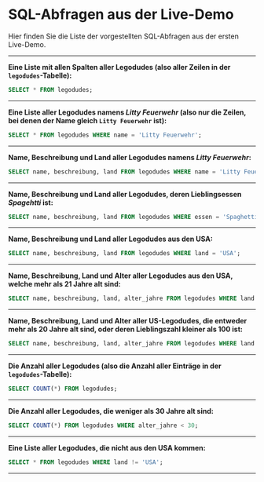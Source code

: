 # SQL-Abfragen aus der Live-Demo
Hier finden Sie die Liste der vorgestellten SQL-Abfragen aus der ersten Live-Demo.

***

**Eine Liste mit allen Spalten aller Legodudes (also aller Zeilen in der `legodudes`-Tabelle):**
```sql
SELECT * FROM legodudes;
```
---
**Eine Liste aller Legodudes namens _Litty Feuerwehr_ (also nur die Zeilen, bei denen der Name gleich `Litty Feuerwehr` ist):**
```sql
SELECT * FROM legodudes WHERE name = 'Litty Feuerwehr';
```
---
**Name, Beschreibung und Land aller Legodudes namens _Litty Feuerwehr_:**
```sql
SELECT name, beschreibung, land FROM legodudes WHERE name = 'Litty Feuerwehr';
```
---
**Name, Beschreibung und Land aller Legodudes, deren Lieblingsessen _Spagehtti_ ist:**
```sql
SELECT name, beschreibung, land FROM legodudes WHERE essen = 'Spaghetti';
```
---
**Name, Beschreibung und Land aller Legodudes aus den USA:**
```sql
SELECT name, beschreibung, land FROM legodudes WHERE land = 'USA';
```
---
**Name, Beschreibung, Land und Alter aller Legodudes aus den USA, welche mehr als 21 Jahre alt sind:**
```sql
SELECT name, beschreibung, land, alter_jahre FROM legodudes WHERE land = 'USA' and alter_jahre > 21;
```
---
**Name, Beschreibung, Land und Alter aller US-Legodudes, die entweder mehr als 20 Jahre alt sind, oder deren Lieblingszahl kleiner als 100 ist:**
```sql
SELECT name, beschreibung, land, alter_jahre FROM legodudes WHERE land = 'USA' and (alter_jahre > 21 or lieblingszahl < 100);
```
---
**Die Anzahl aller Legodudes (also die Anzahl aller Einträge in der `legodudes`-Tabelle):**
```sql
SELECT COUNT(*) FROM legodudes;
```
---
**Die Anzahl aller Legodudes, die weniger als 30 Jahre alt sind:**
```sql
SELECT COUNT(*) FROM legodudes WHERE alter_jahre < 30;
```
---
**Eine Liste aller Legodudes, die nicht aus den USA kommen:**
```sql
SELECT * FROM legodudes WHERE land != 'USA';
```

---
